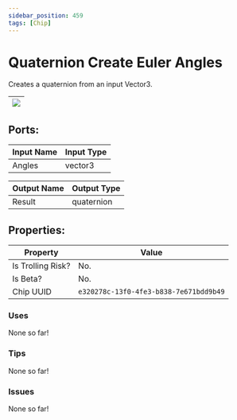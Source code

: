 ```yaml
---
sidebar_position: 459
tags: [Chip]
---
```


# Quaternion Create Euler Angles


Creates a quaternion from an input Vector3.

| ![](https://images-ext-2.discordapp.net/external/MPmIaQzlEPmgGWlgi-WxBBXt0Bjv_zWPkg1y1f_sy3s/https/www.recroomcircuits.com/image/circuit/absolute-value?width=206&height=108) |
|-----|

## Ports:

| Input Name | Input Type |
|-----------|-----------|
| Angles | vector3 |

| Output Name | Output Type |
|-----------|-----------|
| Result | quaternion |

## Properties:

| Property  | Value |
|-------------------|-----------|
| Is Trolling Risk? | No. |
| Is Beta? | No. |
| Chip UUID | `e320278c-13f0-4fe3-b838-7e671bdd9b49` |

### Uses

None so far!

### Tips

None so far!

### Issues

None so far!